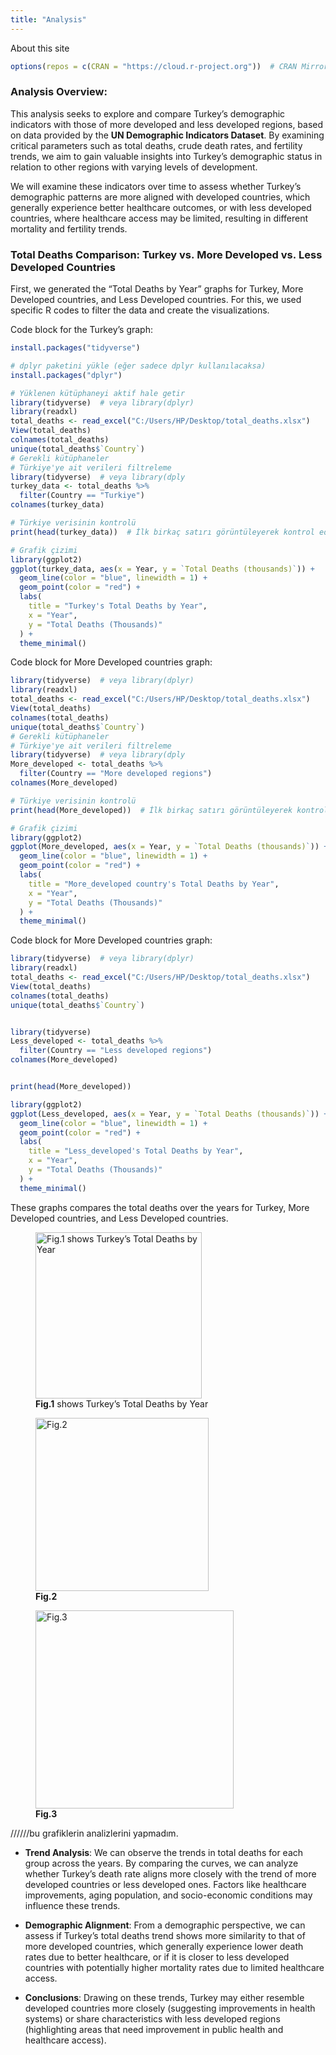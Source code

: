 ```yaml
---
title: "Analysis"
---
```


About this site

```r
options(repos = c(CRAN = "https://cloud.r-project.org"))  # CRAN Mirror ayarı
```

### **Analysis Overview:**

This analysis seeks to explore and compare Turkey's demographic indicators with those of more developed and less developed regions, based on data provided by the **UN Demographic Indicators Dataset**. By examining critical parameters such as total deaths, crude death rates, and fertility trends, we aim to gain valuable insights into Turkey’s demographic status in relation to other regions with varying levels of development.

We will examine these indicators over time to assess whether Turkey’s demographic patterns are more aligned with developed countries, which generally experience better healthcare outcomes, or with less developed countries, where healthcare access may be limited, resulting in different mortality and fertility trends.\

### **Total Deaths Comparison: Turkey vs. More Developed vs. Less Developed Countries**

First, we generated the "Total Deaths by Year" graphs for Turkey, More Developed countries, and Less Developed countries. For this, we used specific R codes to filter the data and create the visualizations.

Code block for the Turkey's graph:

```r
install.packages("tidyverse")

# dplyr paketini yükle (eğer sadece dplyr kullanılacaksa)
install.packages("dplyr")

# Yüklenen kütüphaneyi aktif hale getir
library(tidyverse)  # veya library(dplyr)
library(readxl)
total_deaths <- read_excel("C:/Users/HP/Desktop/total_deaths.xlsx")
View(total_deaths)
colnames(total_deaths)
unique(total_deaths$`Country`)
# Gerekli kütüphaneler
# Türkiye'ye ait verileri filtreleme
library(tidyverse)  # veya library(dply
turkey_data <- total_deaths %>%
  filter(Country == "Turkiye")
colnames(turkey_data)

# Türkiye verisinin kontrolü
print(head(turkey_data))  # İlk birkaç satırı görüntüleyerek kontrol edin

# Grafik çizimi
library(ggplot2)
ggplot(turkey_data, aes(x = Year, y = `Total Deaths (thousands)`)) +
  geom_line(color = "blue", linewidth = 1) +
  geom_point(color = "red") +
  labs(
    title = "Turkey's Total Deaths by Year",  
    x = "Year",
    y = "Total Deaths (Thousands)"
  ) +
  theme_minimal()
```

Code block for More Developed countries graph:

```r
library(tidyverse)  # veya library(dplyr)
library(readxl)
total_deaths <- read_excel("C:/Users/HP/Desktop/total_deaths.xlsx")
View(total_deaths)
colnames(total_deaths)
unique(total_deaths$`Country`)
# Gerekli kütüphaneler
# Türkiye'ye ait verileri filtreleme
library(tidyverse)  # veya library(dply
More_developed <- total_deaths %>%
  filter(Country == "More developed regions")
colnames(More_developed)

# Türkiye verisinin kontrolü
print(head(More_developed))  # İlk birkaç satırı görüntüleyerek kontrol edin

# Grafik çizimi
library(ggplot2)
ggplot(More_developed, aes(x = Year, y = `Total Deaths (thousands)`)) +
  geom_line(color = "blue", linewidth = 1) +
  geom_point(color = "red") +
  labs(
    title = "More_developed country's Total Deaths by Year",  
    x = "Year",
    y = "Total Deaths (Thousands)"
  ) +
  theme_minimal()

```

Code block for More Developed countries graph:

```r
library(tidyverse)  # veya library(dplyr)
library(readxl)
total_deaths <- read_excel("C:/Users/HP/Desktop/total_deaths.xlsx")
View(total_deaths)
colnames(total_deaths)
unique(total_deaths$`Country`)


library(tidyverse)  
Less_developed <- total_deaths %>%
  filter(Country == "Less developed regions")
colnames(More_developed)


print(head(More_developed)) 

library(ggplot2)
ggplot(Less_developed, aes(x = Year, y = `Total Deaths (thousands)`)) +
  geom_line(color = "blue", linewidth = 1) +
  geom_point(color = "red") +
  labs(
    title = "Less_developed's Total Deaths by Year",  
    x = "Year",
    y = "Total Deaths (Thousands)"
  ) +
  theme_minimal()

```

These graphs compares the total deaths over the years for Turkey, More Developed countries, and Less Developed countries.

![**Fig.1** shows Turkey's Total Deaths by Year\
](images/WhatsApp%20Image%202024-12-22%20at%2000.44.17.jpeg){fig-align="left" width="266"}

![**Fig.2**](images/WhatsApp%20Image%202024-12-22%20at%2000.50.32-01.jpeg){fig-align="left" width="277"}

![**Fig.3**](images/WhatsApp%20Image%202024-12-22%20at%2000.54.10.jpeg){width="317"}

//////bu grafiklerin analizlerini yapmadım.

-   **Trend Analysis**: We can observe the trends in total deaths for each group across the years. By comparing the curves, we can analyze whether Turkey's death rate aligns more closely with the trend of more developed countries or less developed ones. Factors like healthcare improvements, aging population, and socio-economic conditions may influence these trends.

-   **Demographic Alignment**: From a demographic perspective, we can assess if Turkey's total deaths trend shows more similarity to that of more developed countries, which generally experience lower death rates due to better healthcare, or if it is closer to less developed countries with potentially higher mortality rates due to limited healthcare access.

-   **Conclusions**: Drawing on these trends, Turkey may either resemble developed countries more closely (suggesting improvements in health systems) or share characteristics with less developed regions (highlighting areas that need improvement in public health and healthcare access).\
